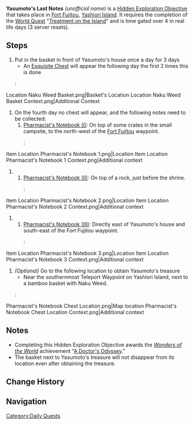 {{Hidden Exploration Objectives Infobox
|image      = Book Letter.png
|type       = Quest-Like
|region     = Inazuma
|area       = Yashiori Island
|loc        = [[Fort Fujitou]], [[Yashiori Island]]
|req        = [[Treatment on the Island]]
|characters = Traveler
}}
'''Yasumoto's Last Notes''' ''(unofficial name)'' is a [[Hidden Exploration Objective]] that takes place in [[Fort Fujitou]], [[Yashiori Island]]. It requires the completion of the [[World Quest]] "[[Treatment on the Island]]" and is time gated over 4 in real life days (3 server resets).

==Steps==
# Put {{Item|Naku Weed|x=12|25}} in the basket in front of Yasumoto's house once a day for 3 days
#* An [[Exquisite Chest]] will appear the following day the first 2 times this is done
#: <gallery hideaddbutton="true" captionalign="center">
Location Naku Weed Basket.png|Basket's Location
Location Naku Weed Basket Context.png|Additional Context
</gallery>
# On the fourth day no chest will appear, and the following notes need to be collected:
## [[Pharmacist's Notebook (I)]]: On top of some crates in the small campsite, to the north-west of the [[Fort Fujitou]] waypoint.
##: <gallery hideaddbutton="true" captionalign="center">
Item Location Pharmacist's Notebook 1.png|Location
Item Location Pharmacist's Notebook 1 Context.png|Additional context
</gallery>
## [[Pharmacist's Notebook (II)]]: On top of a rock, just before the shrine.
##: <gallery hideaddbutton="true" captionalign="center">
Item Location Pharmacist's Notebook 2.png|Location
Item Location Pharmacist's Notebook 2 Context.png|Additional context
</gallery>
## [[Pharmacist's Notebook (III)]]: Directly east of Yasumoto's house and south-east of the Fort Fujitou waypoint.
##: <gallery hideaddbutton="true" captionalign="center">
Item Location Pharmacist's Notebook 3.png|Location
Item Location Pharmacist's Notebook 3 Context.png|Additional context
</gallery>
# ''(Optional)'' Go to the following location to obtain Yasumoto's treasure
#* Near the southernmost Teleport Waypoint on Yashiori Island, next to a bamboo basket with Naku Weed.
#: <gallery hideaddbutton="true" captionalign="center">
Pharmacist's Notebook Chest Location.png|Map location
Pharmacist's Notebook Chest Location Context.png|Additional context
</gallery>

==Notes==
* Completing this Hidden Exploration Objective awards the ''[[Wonders of the World]]'' achievement "[[A Doctor's Odyssey]]."
* The basket next to Yasumoto's treasure will not disappear from its location even after obtaining the treasure.

==Change History==
{{Change History|2.0}}

==Navigation==
{{Hidden Exploration Objective Navbox|Quest-Like}}

[[Category:Daily Quests]]